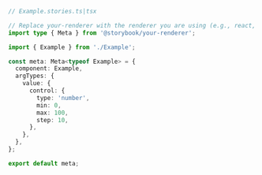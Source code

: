```ts
// Example.stories.ts|tsx

// Replace your-renderer with the renderer you are using (e.g., react, vue3, angular, etc.)
import type { Meta } from '@storybook/your-renderer';

import { Example } from './Example';

const meta: Meta<typeof Example> = {
  component: Example,
  argTypes: {
    value: {
      control: {
        type: 'number',
        min: 0,
        max: 100,
        step: 10,
      },
    },
  },
};

export default meta;
```
